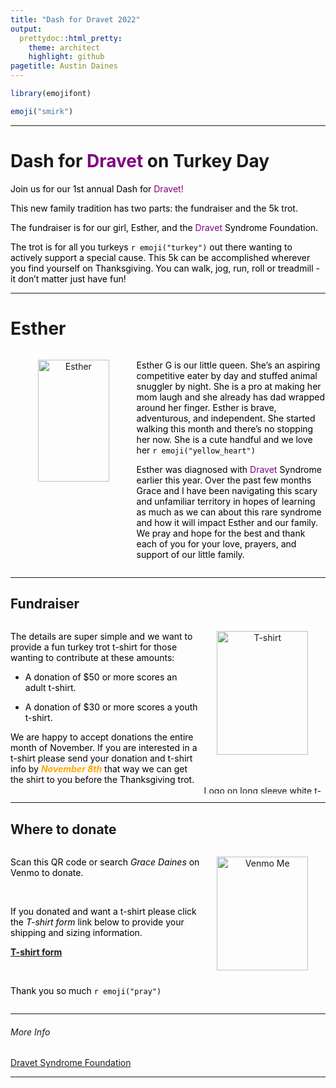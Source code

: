 ```yaml
---
title: "Dash for Dravet 2022"
output: 
  prettydoc::html_pretty:
    theme: architect
    highlight: github
pagetitle: Austin Daines
---
```


```r
library(emojifont)
```

```r
emoji("smirk")
```

___

# Dash for <span style="color:purple"> Dravet </span> on Turkey Day

<span style="color:black"> Join us for our 1st annual Dash for </span> <span style="color:purple"> Dravet! </span> 

<span style="color:black"> This new family tradition has two parts: the fundraiser and the 5k trot. </span>

<span style="color:black"> The fundraiser is for our girl, Esther, and the <span style="color:purple"> Dravet </span> Syndrome Foundation. </span>

<span style="color:black">The trot is for all you turkeys `r emoji("turkey")` out there wanting to actively support a special cause. This 5k can be accomplished wherever you find yourself on Thanksgiving. You can walk, jog, run, roll or treadmill - it don't matter just have fun! </span>

___

# Esther

:::: {style="display: flex;"}

::: {.column width="40%"}

<center>

![](images/esther_g.jpg "Esther"){height=75%, width=75%}

</center>

:::

::: {.column width="60%"}

<span style="color:black"> Esther G is our little queen. She's an aspiring competitive eater by day and stuffed animal snuggler by night. She is a pro at making her mom laugh and she already has dad wrapped around her finger. Esther is brave, adventurous, and independent. She started walking this month and there's no stopping her now. She is a cute handful and we love her `r emoji("yellow_heart")` </span>

<span style="color:black"> Esther was diagnosed with <span style="color:purple"> Dravet </span> Syndrome earlier this year. Over the past few months Grace and I have been navigating this scary and unfamiliar territory in hopes of learning as much as we can about this rare syndrome and how it will impact Esther and our family. We pray and hope for the best and thank each of you for your love, prayers, and support of our little family.  </span>


:::
::::

___

## Fundraiser

:::: {style="display: flex;"}

::: {.column width="60%"}

<span style="color:black"> The details are super simple and we want to provide a fun turkey trot t-shirt for those wanting to contribute at these amounts: </span>

* <span style="color:black"> A donation of $50 or more scores an adult t-shirt. </span>

* <span style="color:black"> A donation of $30 or more scores a youth t-shirt. </span>

<span style="color:black"> We are happy to accept donations the entire month of November. If you are interested in a t-shirt please send your donation and t-shirt info by </span>  <span style="color:orange"> **_November 8th_** </span> <span style="color:black"> that way we can get the shirt to you before the Thanksgiving trot. </span>

:::

::: {.column width="40%"}

<center>

![](images/purple_shirt.jpg "T-shirt"){height=85%, width=85%}

Logo on long sleeve white t-shirt

</center>

:::
::::

___

## Where to donate

:::: {style="display: flex;"}

::: {.column width="60%"}

<span style="color:black"> Scan this QR code  or search *Grace Daines* on Venmo to donate. </span>

<br>

<span style="color:black"> If you donated and want a t-shirt please click the *T-shirt form* link below to provide your shipping and sizing information. </span>

**[T-shirt form](https://docs.google.com/forms/d/e/1FAIpQLSdb-nLi3hwHwl-4Lu2LMCIgCTSRpqkQGxsNeu31Q4VgtzrFjg/viewform)**

<br>

<span style="color:black"> Thank you so much `r emoji("pray")` </span>


:::

::: {.column width="40%"}

<center>

![](images/gdv.jpg "Venmo Me"){height=85%, width=85%}

</center>

:::
::::

___

###### More Info

[Dravet Syndrome Foundation](https://dravetfoundation.org)

___


